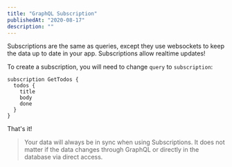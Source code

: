```yaml
---
title: "GraphQL Subscription"
publishedAt: "2020-08-17"
description: ""
---
```


Subscriptions are the same as queries, except they use websockets to keep the data up to date in your app. Subscriptions allow realtime updates!

To create a subscription, you will need to change `query` to `subscription`:

```graphql:Subscription
subscription GetTodos {
  todos {
    title
    body
    done
  }
}
```

That's it!

> Your data will always be in sync when using Subscriptions. It does not matter if the data changes through GraphQL or directly in the database via direct access.
